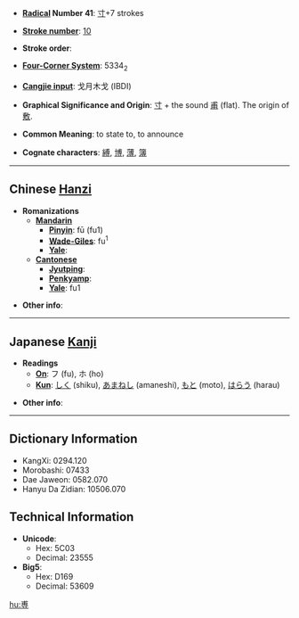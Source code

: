 * '''[[Wiktionary:Chinese radical index| Radical]] Number 41''': [[Wiktionary:Chinese radical index 寸|寸]]+7 strokes

* '''[[Wiktionary:Chinese total strokes index|Stroke number]]''': [[Wiktionary:Chinese total strokes index 10|10]]

* '''Stroke order''': 

* '''[[Wiktionary:Chinese four corner index|Four-Corner System]]''': 5334<sub>2</sub>

* '''[[Wiktionary:Chinese Cangjie index|Cangjie input]]''': 戈月木戈 (IBDI)

* '''Graphical Significance and Origin''': [[寸]] + the sound [[甫]] (flat). The origin of [[敷]].

* '''Common Meaning''': to state to, to announce

* '''Cognate characters''': [[縛]], [[博]], [[薄]], [[簿]]

----

== Chinese [[Hanzi]] ==

* '''Romanizations'''
** '''[[Mandarin]]'''
*** '''[[Pinyin]]''': fū (fu1)
*** '''[[Wade-Giles]]''': fu<sup>1</sup>
*** '''[[Yale]]''': 
** '''[[Cantonese]]'''
*** '''[[Jyutping]]''':
*** '''[[Penkyamp]]''': 
*** '''[[Yale]]''': fu1

* '''Other info''': 

----

== Japanese [[Kanji]] ==

* '''Readings'''
** '''[[On]]''': フ (fu), ホ (ho)
** '''[[Kun]]''': [[しく]] (shiku), [[あまねし]] (amaneshi), [[もと]] (moto), [[はらう]] (harau)

* '''Other info''':  

----

== Dictionary Information ==

* KangXi: 0294.120
* Morobashi: 07433
* Dae Jaweon: 0582.070
* Hanyu Da Zidian: 10506.070

== Technical Information ==

* '''Unicode''':
** Hex: 5C03
** Decimal: 23555
* '''Big5''':
** Hex: D169
** Decimal: 53609

[[hu:尃]]